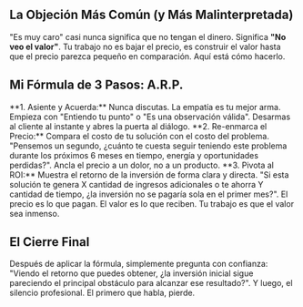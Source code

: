 
## La Objeción Más Común (y Más Malinterpretada)

"Es muy caro" casi nunca significa que no tengan el dinero. Significa **"No veo el valor"**. Tu trabajo no es bajar el precio, es construir el valor hasta que el precio parezca pequeño en comparación. Aquí está cómo hacerlo.

## Mi Fórmula de 3 Pasos: A.R.P.

<InfoBox variant="info">
  **1. Asiente y Acuerda:** Nunca discutas. La empatía es tu mejor arma. Empieza con "Entiendo tu punto" o "Es una observación válida". Desarmas al cliente al instante y abres la puerta al diálogo.
</InfoBox>

<InfoBox variant="info">
  **2. Re-enmarca el Precio:** Compara el costo de tu solución con el costo del problema. "Pensemos un segundo, ¿cuánto te cuesta seguir teniendo este problema durante los próximos 6 meses en tiempo, energía y oportunidades perdidas?". Ancla el precio a un dolor, no a un producto.
</InfoBox>

<InfoBox variant="info">
  **3. Pivota al ROI:** Muestra el retorno de la inversión de forma clara y directa. "Si esta solución te genera X cantidad de ingresos adicionales o te ahorra Y cantidad de tiempo, ¿la inversión no se pagaría sola en el primer mes?".
</InfoBox>

<CustomBlockquote>
  El precio es lo que pagan. El valor es lo que reciben. Tu trabajo es que el valor sea inmenso.
</CustomBlockquote>

## El Cierre Final

Después de aplicar la fórmula, simplemente pregunta con confianza: "Viendo el retorno que puedes obtener, ¿la inversión inicial sigue pareciendo el principal obstáculo para alcanzar ese resultado?". Y luego, el silencio profesional. El primero que habla, pierde.